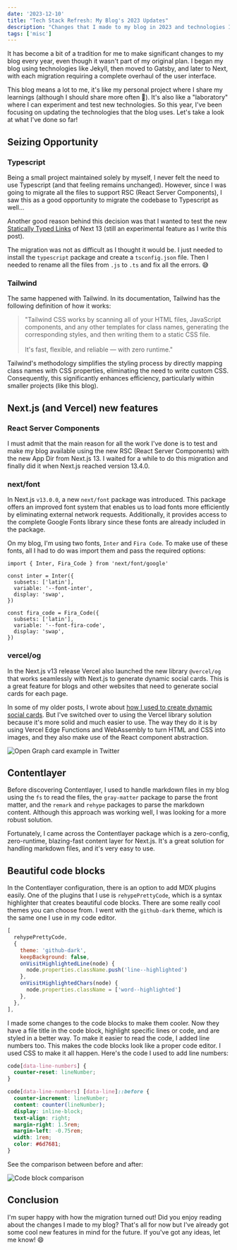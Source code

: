 ```yaml
---
date: '2023-12-10'
title: "Tech Stack Refresh: My Blog's 2023 Updates"
description: "Changes that I made to my blog in 2023 and technologies I'm using"
tags: ['misc']
---
```


It has become a bit of a tradition for me to make significant changes to my blog every year, even though it wasn't part of my original plan. I began my blog using technologies like Jekyll, then moved to Gatsby, and later to Next, with each migration requiring a complete overhaul of the user interface.

This blog means a lot to me, it's like my personal project where I share my learnings (although I should share more often 🙂). It's also like a "laboratory" where I can experiment and test new technologies. So this year, I've been focusing on updating the technologies that the blog uses. Let's take a look at what I've done so far!

## Seizing Opportunity

### Typescript

Being a small project maintained solely by myself, I never felt the need to use Typescript (and that feeling remains unchanged). However, since I was going to migrate all the files to support RSC (React Server Components), I saw this as a good opportunity to migrate the codebase to Typescript as well...

Another good reason behind this decision was that I wanted to test the new [Statically Typed Links](https://nextjs.org/docs/app/building-your-application/configuring/typescript#statically-typed-links) of Next 13 (still an experimental feature as I write this post).

The migration was not as difficult as I thought it would be. I just needed to install the `typescript` package and create a `tsconfig.json` file. Then I needed to rename all the files from `.js` to `.ts` and fix all the errors. 😅

### Tailwind

The same happened with Tailwind. In its documentation, Tailwind has the following definition of how it works:

> "Tailwind CSS works by scanning all of your HTML files, JavaScript components, and any other templates for class names, generating the corresponding styles, and then writing them to a static CSS file. <br /><br /> It's fast, flexible, and reliable — with zero runtime."

Tailwind's methodology simplifies the styling process by directly mapping class names with CSS properties, eliminating the need to write custom CSS. Consequently, this significantly enhances efficiency, particularly within smaller projects (like this blog).

## Next.js (and Vercel) new features

### React Server Components

I must admit that the main reason for all the work I've done is to test and make my blog available using the new RSC (React Server Components) with the new App Dir from Next.js 13. I waited for a while to do this migration and finally did it when Next.js reached version 13.4.0.

### next/font

In Next.js `v13.0.0`, a new `next/font` package was introduced. This package offers an improved font system that enables us to load fonts more efficiently by eliminating external network requests. Additionally, it provides access to the complete Google Fonts library since these fonts are already included in the package.

On my blog, I'm using two fonts, `Inter` and `Fira Code`. To make use of these fonts, all I had to do was import them and pass the required options:

```tsx
import { Inter, Fira_Code } from 'next/font/google'

const inter = Inter({
  subsets: ['latin'],
  variable: '--font-inter',
  display: 'swap',
})

const fira_code = Fira_Code({
  subsets: ['latin'],
  variable: '--font-fira-code',
  display: 'swap',
})
```

### vercel/og

In the Next.js v13 release Vercel also launched the new library `@vercel/og` that works seamlessly with Next.js to generate dynamic social cards. This is a great feature for blogs and other websites that need to generate social cards for each page.

In some of my older posts, I wrote about [how I used to create dynamic social cards](https://www.mauriciomutte.dev/gerando-imagem-open-graph-dinamica-com-nextjs). But I've switched over to using the Vercel library solution because it's more solid and much easier to use. The way they do it is by using Vercel Edge Functions and WebAssembly to turn HTML and CSS into images, and they also make use of the React component abstraction.

![Open Graph card example in Twitter](/static/images/blog/tech-stack-refresh-my-blog-2023-updates-a.png)

## Contentlayer

Before discovering Contentlayer, I used to handle markdown files in my blog using the `fs` to read the files, the `gray-matter` package to parse the front matter, and the `remark` and `rehype` packages to parse the markdown content. Although this approach was working well, I was looking for a more robust solution.

Fortunately, I came across the Contentlayer package which is a zero-config, zero-runtime, blazing-fast content layer for Next.js. It's a great solution for handling markdown files, and it's very easy to use.

## Beautiful code blocks

In the Contentlayer configuration, there is an option to add MDX plugins easily. One of the plugins that I use is `rehypePrettyCode`, which is a syntax highlighter that creates beautiful code blocks. There are some really cool themes you can choose from. I went with the `github-dark` theme, which is the same one I use in my code editor.

```js
[
  rehypePrettyCode,
  {
    theme: 'github-dark',
    keepBackground: false,
    onVisitHighlightedLine(node) {
      node.properties.className.push('line--highlighted')
    },
    onVisitHighlightedChars(node) {
      node.properties.className = ['word--highlighted']
    },
  },
],
```

I made some changes to the code blocks to make them cooler. Now they have a file title in the code block, highlight specific lines or code, and are styled in a better way. To make it easier to read the code, I added line numbers too. This makes the code blocks look like a proper code editor. I used CSS to make it all happen. Here's the code I used to add line numbers:

```css
code[data-line-numbers] {
  counter-reset: lineNumber;
}

code[data-line-numbers] [data-line]::before {
  counter-increment: lineNumber;
  content: counter(lineNumber);
  display: inline-block;
  text-align: right;
  margin-right: 1.5rem;
  margin-left: -0.75rem;
  width: 1rem;
  color: #6d7681;
}
```

See the comparison between before and after:

![Code block comparison](/static/images/blog/tech-stack-refresh-my-blog-2023-updates-b.png)

## Conclusion

I'm super happy with how the migration turned out! Did you enjoy reading about the changes I made to my blog? That's all for now but I've already got some cool new features in mind for the future. If you've got any ideas, let me know! 😄
